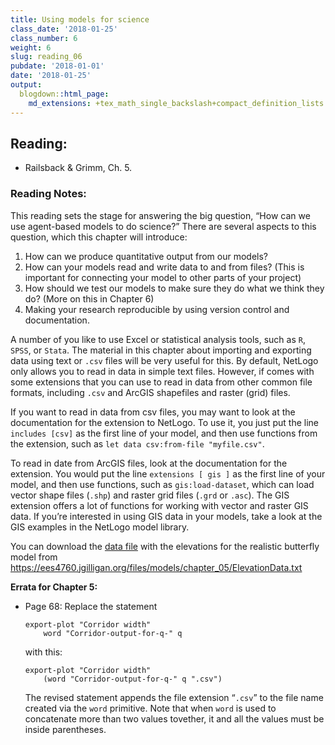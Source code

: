 ```yaml
---
title: Using models for science
class_date: '2018-01-25'
class_number: 6
weight: 6
slug: reading_06
pubdate: '2018-01-01'
date: '2018-01-25'
output:
  blogdown::html_page:
    md_extensions: +tex_math_single_backslash+compact_definition_lists
---
```

## Reading:

* Railsback & Grimm, Ch. 5.

### Reading Notes:

This reading sets the stage for answering the big question, "How can we use agent-based models to do science?"
There are several aspects to this question, which this chapter will introduce:

1. How can we produce quantitative output from our models?
1. How can your models read and write data to and from files? (This is important for connecting your model to other parts of your project)
1. How should we test our models to make sure they do what we think they do? (More on this in Chapter 6)
1. Making your research reproducible by using version control and documentation.

A number of you like to use Excel or statistical analysis tools, such as `R`, `SPSS`, or `Stata`. The material in this chapter about
importing and exporting data using text or `.csv` files will be very useful for this. 
By default, NetLogo only allows you to read in data in simple text files. However, if comes with some extensions that you can use to read in 
data from other common file formats, including `.csv` and ArcGIS shapefiles and raster (grid) files.

If you want to read in data from csv files, you may want to 
look at the documentation for the \texttt{csv} extension to NetLogo. To use it, you just put the line `includes [csv]` as the first line of your
model, and then  use functions from the extension, such as `let data csv:from-file "myfile.csv"`.

To read in date from ArcGIS files, look at the documentation for the \texttt{GIS} extension. You would put the line `extensions [ gis ]` as the
first line of your model, and then use functions, such as `gis:load-dataset`, which can load vector shape files (`.shp`) 
and raster grid files (`.grd` or `.asc`). The GIS extension offers a lot of functions for working with vector and raster GIS data.
If you're interested in using GIS data in your models, take a look at the GIS examples in the NetLogo model library.

You can download the [data file](/files/models/chapter_05/ElevationData.txt) with the elevations for the realistic butterfly model from <https://ees4760.jgilligan.org/files/models/chapter_05/ElevationData.txt>

**Errata for Chapter 5:**

* Page 68: Replace the statement
  ```
  export-plot "Corridor width"
      word "Corridor-output-for-q-" q
  ```
  with this:
  ```
  export-plot "Corridor width"
      (word "Corridor-output-for-q-" q ".csv")
  ```

    The revised statement appends the file extension "`.csv`" to the file name created via the `word` primitive.
    Note that when `word` is used to concatenate more than two values tovether, it and all the values must be
    inside parentheses.
